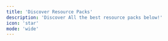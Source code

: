 ```yaml
---
title: 'Discover Resource Packs'
description: 'Discover All the best resource packs below!'
icon: 'star'
mode: 'wide'
---
```



<CardGroup cols={2}>
  <HeroCard
    img="https://cdn.modrinth.com/data/5aPp18Lx/images/2306a8172f5af204fdead74b7966774cbe3c381a.png"
    title="3D Default"
    description="A light-weight resource pack mainly provide vanilla-look 3D models"
    href="/resourcepacks/3ddefault"
  />
  <HeroCard
    img="https://cdn.modrinth.com/data/ti9eZ3CP/images/910765dbb6130f0412457770b7620568ee76be08.png"
    title="3D Ladders"
    description="Changes and improves the model for the ladders making them 3D!"
    href="/resourcepacks/3dladders"
  />
  <HeroCard
    img="https://cdn.modrinth.com/data/PUUpX2qq/images/2b8291d8f58d8e137ab3b764a6e163a0bd176e36.webp"
    title="Alacrity"
    description="32x resource pack with crazy attention to details" 
    href="/resourcepacks/alacrity"
  />
  <HeroCard
    img="https://pbs.twimg.com/media/EGDycGOW4AISrw3?format=jpg&name=large"
    title="Barebones"
    description="Minecraft with the style of the trailers"
    href="/resourcepacks/barebones"
  />
  <HeroCard
    img="https://cdn.modrinth.com/data/ivUZsvzp/images/b3b60a1cb5aa4565dab50d6766c7acf5085605b6.png"
    title="Better Flame Particles"
    description="This small resource pack changes the flame and soul flame particles to animated versions."
    href="/resourcepacks/betterflameparticles"
  />
  <HeroCard
    img="https://raw.githubusercontent.com/proxyorg/optimism/main/images/bl-1.png"
    title="Better Lanterns"
    description="Makes Lanterns and Chains 3D"
    href="/resourcepacks/betterlanterns" 
  />
  <HeroCard
    img="https://cdn.modrinth.com/data/LBcosBrl/images/c9c37b48b85d75b6114f7b8dc33662aba4f433ed.png"
    title="BetterVanillaBuilding"
    description="Not only a retexture, but a texturepack that contains additional blocks, items and biome varieties. "
    href="/resourcepacks/bettervanillabuilding" 
  />
  <HeroCard
    img="https://cdn.modrinth.com/data/6GgEjSHS/images/28a0abc3c09df7d1a5b7ea1bed753854b6ff07d8.gif"
    title="Blinking Ender Eyes"
    description="Adds Creepy, Random Blinking to End Portal Blocks and Ender Eyes"
    href="/resourcepacks/blinkingendereyes" 
  />
  <HeroCard
    img="https://i.imgur.com/H9quqRX.png"
    title="Fancy Beds"
    description="Changes the beds to be more fancy and cute!"
    href="/resourcepacks/betterbeds"
  />
</CardGroup>